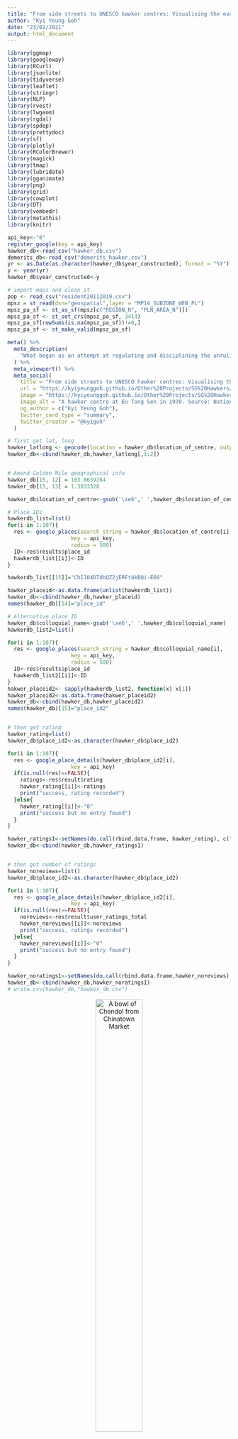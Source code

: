 ```yaml
---
title: "From side streets to UNESCO hawker centres: Visualising the evolution of hawking in Singapore"
author: "Kyi Yeung Goh"
date: "23/02/2021"
output: html_document
---
```


<style>
body {
text-align: justify}
</style>

<style>
.html-widget {
    margin: auto;
}
</style>


<style>
p.caption {
  font-size: 1.0em;
}
</style>

<style type="text/css">

h1.title {
  font-size: 38px;
  text-align: center;
}
h4.author { /* Header 4 - and the author and data headers use this too  */
    font-size: 18px;
  text-align: center;
}
h4.date { /* Header 4 - and the author and data headers use this too  */
  font-size: 18px;
  text-align: center;
}

h1, h2, h3 {
  text-align: center;
}

p.comment {
background-color: #DBDBDB;
padding: 10px;
border: 1px solid black;
margin-left: 25px;
border-radius: 5px;
font-style: italic;
}

</style>

```r
library(ggmap)
library(googleway)
library(RCurl)
library(jsonlite)
library(tidyverse)
library(leaflet)
library(stringr)
library(NLP)
library(rvest)
library(lwgeom)
library(rgdal)
library(spdep)
library(prettydoc)
library(sf)
library(plotly)
library(RColorBrewer)
library(magick)
library(tmap)
library(lubridate)
library(gganimate)
library(png)
library(grid)
library(cowplot)
library(DT)
library(vembedr)
library(metathis)
library(knitr)

api_key<-"0"
register_google(key = api_key)
hawker_db<-read_csv("hawker_db.csv")
demerits_db<-read_csv("demerits_hawker.csv")
yr <- as.Date(as.character(hawker_db$year_constructed), format = "%Y")
y <- year(yr)
hawker_db$year_constructed<-y

# import maps and clean it
pop <- read_csv("resident20112019.csv")
mpsz = st_read(dsn="geospatial",layer = "MP14_SUBZONE_WEB_PL")
mpsz_pa_sf <- st_as_sf(mpsz[c("REGION_N", "PLN_AREA_N")])
mpsz_pa_sf <- st_set_crs(mpsz_pa_sf, 3414)
mpsz_pa_sf[rowSums(is.na(mpsz_pa_sf))!=0,]
mpsz_pa_sf <- st_make_valid(mpsz_pa_sf)
```

```r
meta() %>%
  meta_description(
    "What began as an attempt at regulating and disciplining the unruliness of urban life engendered the right conditions for the  emergence and evolution of hawker food into an integral part of our national identity. So how did this happen?"
  ) %>% 
  meta_viewport() %>% 
  meta_social(
    title = "From side streets to UNESCO hawker centres: Visualising the evolution of hawking in Singapore",
    url = "https://kyiyeunggoh.github.io/Other%20Projects/SG%20Hawkers/sg_hawkers.html",
    image = "https://kyiyeunggoh.github.io/Other%20Projects/SG%20Hawkers/photos/hawker_ets_1970.jpg",
    image_alt = "A hawker centre at Eu Tong Sen in 1970. Source: National Archives of Singapore",
    og_author = c("Kyi Yeung Goh"),
    twitter_card_type = "summary",
    twitter_creator = "@kyigoh"
  )
```


```r
# first get lat, long 
hawker_latlong <- geocode(location = hawker_db$location_of_centre, output = "more", source = "google")
hawker_db<-cbind(hawker_db,hawker_latlong[,1:2])


# Amend Golden Mile geographical info
hawker_db[15, 12] = 103.8639264
hawker_db[15, 13] = 1.3033328

hawker_db$location_of_centre<-gsub('\xe6',' ',hawker_db$location_of_centre)

# Place IDs
hawkerdb_list=list()
for(i in 1:107){
  res <- google_places(search_string = hawker_db$location_of_centre[i],
                    key = api_key,
                    radius = 500)
  ID<-res$results$place_id
  hawkerdb_list[[i]]<-ID
}

hawkerdb_list[[15]]="ChIJ04DTdbQZ2jERFt4kBQi-E60" 

hawker_placeid<-as.data.frame(unlist(hawkerdb_list))
hawker_db<-cbind(hawker_db,hawker_placeid)
names(hawker_db)[14]="place_id"

# Alternative place ID
hawker_db$colloquial_name<-gsub('\xe6',' ',hawker_db$colloquial_name)
hawkerdb_list2=list()

for(i in 1:107){
  res <- google_places(search_string = hawker_db$colloquial_name[i],
                    key = api_key,
                    radius = 500)
  ID<-res$results$place_id
  hawkerdb_list2[[i]]<-ID
}
hakwer_placeid2<- sapply(hawkerdb_list2, function(x) x[1])
hawker_placeid2<-as.data.frame(hakwer_placeid2)
hawker_db<-cbind(hawker_db,hawker_placeid2)
names(hawker_db)[15]="place_id2"


# then get rating
hawker_rating=list()
hawker_db$place_id2<-as.character(hawker_db$place_id2)

for(i in 1:107){
  res <- google_place_details(hawker_db$place_id2[i],
                    key = api_key)
  if(is.null(res)==FALSE){
    ratings<-res$result$rating
    hawker_rating[[i]]<-ratings
    print("success, rating recorded")
  }else{
    hawker_rating[[i]]<-"0"
    print("success but no entry found")
  }
}

hawker_ratings1<-setNames(do.call(rbind.data.frame, hawker_rating), c("ratings"))
hawker_db<-cbind(hawker_db,hawker_ratings1)


# then get number of ratings
hawker_noreviews=list()
hawker_db$place_id2<-as.character(hawker_db$place_id2)

for(i in 1:107){
  res <- google_place_details(hawker_db$place_id2[i],
                    key = api_key)
  if(is.null(res)==FALSE){
    noreviews<-res$result$user_ratings_total
    hawker_noreviews[[i]]<-noreviews
    print("success, ratings recorded")
  }else{
    hawker_noreviews[[i]]<-"0"
    print("success but no entry found")
  }
}

hawker_noratings1<-setNames(do.call(rbind.data.frame,hawker_noreviews), c("number_ratings"))
hawker_db<-cbind(hawker_db,hawker_noratings1)
# write.csv(hawker_db,"hawker_db.csv")
```

<center>

![A bowl of Chendol from Chinatown Market](photos/chendol-cropped.png){width=50%}

</center>

Hawker culture has undergone a remarkable transformation from [“a public nuisance to be removed from the streets”](https://www.roots.gov.sg/stories-landing/stories/Serving-Up-a-Legacy) to an entry on the UNESCO Representative List of the Intangible Cultural Heritage of Humanity. Its reformation and subsequent co-optation into our nation's broader developmental narrative is a tale as complex and saucy as the broth of a bowl of *Mee Rebus*. 

What began as an attempt at regulating and disciplining the unruliness of urban life engendered the right conditions for the  emergence and evolution of hawker food as an integral part of our national identity. So how did this happen? We need to begin by understanding that the hawker centres we know of today were neither the logical nor natural successors to the street hawkers of yesteryears. 

<center>

![A scene from Market Street in the early 1900s](photos/nas_market_scene.jpg)

</center>

Everyone’s hawker centre experience is simultaneously personal and communal. You know your favourite stalls and their various stall owners. In my case, I have a favourite corner where both sunlight and the flow of wind enter the market. Chances are that if you have resided in the same neighbourhood for most of your life, you would have seen at least one stall through from your childhood to your adulthood. It is also a semi-formal environment where a smile at the auntie serving you might garner you an additional portion of sweet and sour pork.

The idea of hawker centres and wet markets has a longer history than we might expect. The concept was first conceived of as a practical solution to improve public hygiene and health in the early 1900s. The then-Chief health officer for British India, Sir William John Ritchie Simpson, proposed the creation of shelters for hawkers in 1907. While the idea was subsequently shelved due to cost considerations, it re-emerged in the 1920s and led to the building of [Singapore’s first few ‘hawker centres’ at Kreta Ayer (1921), People’s Park (1923), Carnie Street (1929), Queen Street (1929), Balestier Road (1929) and Lim Tua Tow Road (1935).](https://johorkaki.blogspot.com/2020/06/history-of-singapore-hawker-centre.html)

<center>

![A view of People's Park Market in 1965. Source: National Archives of Singapore](photos/peoplespark_65_nas.jpg)

</center>


<center>

![A view of the a *Pasar Malam* scene at night at People's Park Market. Source: National Archives of Singapore](photos/nightmarket_peoplespark.jpg)

</center>

However, it was not until the rapid redevelopment of Singapore in the 1960s and 1970s that hawker centres became a staple feature of daily life. The video below depicts how markets featured as an amenity located at the heart of each new town.

<center>
```r
embed_url("https://www.youtube.com/watch?v=-VosvrTlw7c&ab_channel=PrimeMinister%27sOffice%2CSingapore")
```
</center>

## The unfortunate consumer dilemma: hygiene or hunger? 

As more new towns developed, hawker centres and wet markets provided the government with an opportunity to solve two problems - first, they offered a politically viable relocation plan for street hawkers; and second, they made it easier to enforce hygiene standards on hawkers. The hygiene issues associated with street hawking go back decades and are extensively documented. A Hawkers Inquiry Commission was set up by Governor F. Gimson in 1950 to address the social, economic, and health issues related to hawking in Singapore.

>The report itself acknowledged the extent of the problems caused by hawking, stating that *“[t]here is undeniably a disposition among officials [...] to regard the hawkers as primarily a public nuisance to be removed from the streets”*. 

Everyday workers recognised the problems and in most cases, came up with practical workarounds to avoid suffering from a terrible bout of food poisoning. In an interview with the Oral History Centre, Mr. Vincent Gabriel recounts how he purposefully shifted meal times to avoid having spoilt ingredients in his meal.

>Once, he ordered a bowl of laksa only to suspect that the coconut milk had gone sour. To avoid a confrontation with the hawker, he just postponed the meal to the next day. 

In fact, he acknowledges the public health threat posed by street hawking. He notes how outbreaks of cholera, dysentery and other water-borne diseases occurred as a result of unsanitary food environments.

<center>

![A cholera immunisation campaign was launched for hawkers at the Beo Crescent Market in 1972 after an outbreak earlier that year. Source: National Archives of Singapore](photos/hawkers_vaccinated.jpg)

</center>

What then was the appeal of a hawker meal to Vincent? Simple. 

>"The idea was to just give you alot of food, and the prices were quite low."  

Sounds familiar? 

This tale of spoilt coconut milk does, however, emblematise the spirit of those times – every family unit was, in their own ways, improvising to make ends meet and simply did not have time to entertain unnecessary drama. Indeed, Vincent notes how hawker food was a compromise as people had to work long hours and simply did not have the luxury of time to prepare and enjoy a home-cooked meal. The story also points to the rapid industrialisation of 1970s which greatly altered the economic roles of women in Singapore.  [Between 1957 and 1975, the female labour force participation rate almost doubled from 21.6 to 35.2 percent.](https://www.jstor.org/stable/29769892) **Eating out was therefore viewed as a compromise to home-cooked meals.**

It was evident that any resolution to the issue of street hawking would require a potentially large investment of political capital as it not only provided employment to many but also offered low-cost food options to large swathes of the electorate.

<center>

![Koeh Sia Yong, a member of the Equator Art Society, depicts street hawkers escaping from public health officials in his painting titled "Here They Come". The painting is one of the key social realist style works that emerges in Singapore in the late 1950s and early 1960s. Source: The National Gallery](photos/heretheycome.png)

</center>

## Construction and clean-up

With alternative sources of employment and strong economic growth by the early 1970s, the government decided to go full steam ahead to relocate hawkers and clamp down on illegal hawking. In 1974, the Hawker Department’s Special Squad was established and tasked by the Permanent Secretary (Environment) to clear all illegal hawkers within 18 months. This was achieved in 6. 

While the government continued to clamp down on illegal hawking, it also worked to minimise the frictions associated with mass relocation.  They recognised the need to build hawker centres, fast. 

Some 54 hawker centres were built between 1974 and 1979, or about 11 hawker centres a year. Indeed, as seen in the diagram below, most if not all of the hawker centres we know today were built in the 1970s. Construction slowed in the 1980s and virtually halted till the turn of the century. **(More on why later on!)**

```r

for (i in 1:107){
  distinct<-floor(hawker_db$year_constructed[i] / 10) * 10
  hawker_db$decade[i]<-distinct
}

hawker_years<-hawker_db %>% 
  group_by(decade) %>% 
  select(decade)%>%
  mutate(count = n())%>%
  distinct(decade,.keep_all = TRUE)

hawker_years[10, 2] = 0
hawker_years[10, 1] = 1930

# Make the plot
p <- ggplot(hawker_years, aes(x=as.factor(decade), y=count, fill=as.factor(decade))) + 
  geom_bar(stat="identity", alpha=0.5, show.legend = FALSE) +
  ylim(-100,120) +
  theme_minimal() +
  theme(
    axis.text = element_blank(),
    axis.title = element_blank(),
    panel.grid = element_blank(),
    plot.margin = unit(rep(-2,4), "cm")
  ) +
  coord_polar(start = 0) +
  geom_text(data=hawker_years, aes(x=as.factor(decade), y=count, label=decade), color="black", fontface="bold",alpha=0.6, size=2.5, inherit.aes = FALSE ) 

p+transition_reveal(decade)

```

```r

knitr::include_graphics(c("photos/coconuts_tbpestate_market.jpg","photos/myqueenstown_tanglinhalt.jpg","photos/geylangbahrumarket.jpeg","photos/maxwell_last.jpg"))

```

<center>

![A street vendor taken at Chinatown in 1977. Source: National Archives of Singapore](photos/nas_chinatown_77_paul.jpg)

</center>

## Adaptation, survivalism and practicality

Inadvertently, the move to centralise street hawkers within entirely new towns and in the lives of each town’s inhabitants cemented the hawker centre’s prime position in the evolving Singaporean cultural identity. The hawker centre now served as a literal cultural melting pot. It brought a new multi-ethnic dimension to our food, ending the hitherto ethnically-based locations, clientele, and cuisine of street hawking. Once again, practicality incentivised innovation. As Lai Ah Eng notes in her paper *The Kopitiam in Singapore: An Evolving Story about Migration and Cultural Diversity*, the intensified competition of the hawker centre incentivised innovation, resulting in the creation of hybridised and multicultural menu items that we see today.

<div class="alert alert-info">
  <strong>The tale of the mysterious *Rochor mee* and humble *Bak Kut Teh*:</strong> An aside into the emergence of beloved national dishes
</div>


<center>

![Rochor Mee? Source: Visit Singapore, Singapore Tourism Board](photos/visit_sg_hokkienmee.jpg)

</center>


<p class="comment"> In some sense hawking’s evolution as an artform found its roots in particularly harsh and tumultuous soil. In a later part of the interview mentioned earlier as part of the spoilt coconut milk story, Vincent recalls the creation of a mysterious yet famous *Rochor mee*. I was confused. Was I missing something? *Simi lai eh?* Last I checked, hawker centres across Singapore were not selling a dish called *Rochor mee*. He describes this noodle dish as being a by-product of entrepreneurial hawkers that wanted to make use of leftovers to make more money. Back in the 1960s, Rochor Market was known for its pork products. Not wanting to let the leftovers - pork belly, spare parts and lard - go to waste, hawkers would purchase them and stir-fry it with noodles in a broth made out of leftover prawn shells. This cacophony of flavours generated from leftovers turned out to be a hit. Over time, the name *Rochor mee* gave way to the *Hokkien mee* we know today. Now, this partially explains why our Hokkien mee is so different from the Malaysian variant.
In his interview, Vincent also alludes to the intensified competition that Lai notes in her paper. He remarks how rehousing in markets meant that consumers could now simply hop from one stall to another, often selecting the stall that had better quality food at a slight premium. This competition meant that cheap fish used to make fish cakes was soon replaced with others such as *ang ko li* (red snapper). Some went out of business due to competition while others with better products flourished.</p>

<center>

![Pulau Saigon continued to exist as an independent enclave at Boat Quay even up until 1979. Source: National Archives of Singapore](photos/pualau_saigon_79.jpg)

</center>

<p class="comment"> Another accidental creation was that of Bak Kut Teh. [The ever-amazing *Johorkaki* blog (in a story that primarily focuses on the now-disappeared Pulau Saigon at Boat Quay) notes how poor coolies would make use of the discarded meat and bones from the Pulau Saigon Abattoir to make a soup conconction.](https://johorkaki.blogspot.com/2020/07/history-pulau-saigon-singapore-river-bak-kut-teh.html#:~:text=The%20concoction%20was%20probably%20devised,opening%20of%20Pulau%20Saigon%20Abattoir.) To the meat parts and bones, they would add Chinese herbs and dark soy sauce. Hence, it is said that this now-ubiquitous dish was created around the 1880s with the opening of an abattoir near Boat Quay.</p>

While hawking was clearly labour-intensive, competitive and in some cases, downright dangerous due to harrassment from gangs, it nonetheless offered a low barrier-to-entry means to eke out a living and work up the social ladder. The lax enforcement of public health standards and minimal supervision of hawking meant that most hawkers were often operating without a license. Stands would pop up and even disappear overnight. In an [interview with the National Archives](https://www.nas.gov.sg/archivesonline/oral_history_interviews/record-details/705687a4-115f-11e3-83d5-0050568939ad?keywords=life%20as%20hawker&keywords-type=all), a rojak hawker by the name of Mr. Lim recalls having to start preparation for his cuttlefish the evening before in order to have it ready by the following afternoon. 

>> An uncharacteristically candid moment is recorded on the tape when the interviewer audibly gasps at Mr. Lim's remarks that he did this backbreaking work 7 days a week without rest. 

Towards the end of the tape, he notes that he eventually moved out of the hawking business into a managerial role at a local theatre.

It is thus unsurprising that in earlier years, stalls in newly-built hawker centres were hot-ticket items. In fact, balloting for a stall - much like a prized HDB flat back then - was a rather big event. Balloting ceremonies would often be attended by throngs of crowds and officiated by a member of government.

<center>

![Balloting of market stalls at Old Kallang Airport Estate - Parliamentary Secretary to Ministry of Health and Ministry of Law, Buang Bin Omar Junid conducting the ballot. Source: National Archives of Singapore](photos/ballot_scene_hawker.jpg)

</center>

There were just over 31,000 hawkers in Singapore back in 1973. [This booming hawker population was a cause for concern as it was seen as depriving other sectors of the economy from much-needed manpower. To discourage hawking as a means of employment, the government announced that licenses were to be prioritised for the disabled and those above 40.](https://eresources.nlb.gov.sg/newspapers/Digitised/Article/straitstimes19730427-1.2.8?ST=1&AT=search&SortBy=Oldest&k=build+new+hawker+centres&P=1&Display=0&filterS=0&QT=build,new,hawker,centres&oref=article)

## Upturn the downturn

The construction of hawker centres and other market-related facilities ground to a sharp halt by the 1980s. Returning to the earlier circular barchart, we note a significant decline in the height of the bar after the 1970s. By 1983, concerns had been raised regarding the oversupply of stalls in hawker centres – [a Hawker’s Department official stated that there was no need to build more hawker centres as the ones slated for construction more than met the need for rehousing street vendors](https://eresources.nlb.gov.sg/newspapers/Digitised/Article/singmonitor19830429-1.2.10.1?ST=1&AT=search&k=build%20new%20hawker%20centres&QT=build,new,hawker,centres&oref=article). Indeed, between 1986 and 2011, no new hawker centres were built while several were torn down without replacement.

**As seen below, this 25-year building hiatus meant that the hawker centre no longer featured as the nucleus of activity in new townships.** Bukit Batok, Choa Chu Kang, Sengkang, and Punggol did not have hawker centres. Newer townships such as Woodlands, Hougang, and Punggol appear to have high population densities and a low provision of hawker centres.

In a [Straits Times piece](https://www.straitstimes.com/singapore/less-kampung-spirit-and-vibrancy-in-newer-towns) about the lack of the *kampung spirit* in new towns, experts point to the lack of hawker centres and street-level shops in these neighbourhoods as the cause of this malaise. The planning of yesteryears had featured hawker centres and wetmarkets as the heart of communal interaction. The routine of marketing and eating at hawker centre provided a key ingredient in the formation of personal relationships. A quote from the article highlights this very point. 

> "When you eat at a hawker centre, you watch your neighbours go by and say hello or nod your head. You make friends with your favourite hawker," said lifelong Bukit Merah resident and business development manager Desiree Teoh, 34.

> "These little actions add up and, over time, you feel grounded to a place," she added.

As noted by the same article, one reason for this discrepancy could have been the occupancy rates of new estates. Staggered provision of such markets – two new markets are slated to be built in Punggol by 2027 – could be timed to keep pace with the size of the estates.

### Interactive graphic plotting location of hawker centres and wet markets as of 2016 across Singapore with colour gradient for subzone population in 2019

```r
# Map with density
popdata2019 <- pop  %>%
  dplyr::filter(year == 2019) %>%
  group_by(planning_area, subzone, age_group) %>%
  summarise(`POP` = sum(resident_count)) %>%
  ungroup()%>%
  spread(age_group, POP)%>%
  mutate(`YOUNG` = rowSums(.[3:6])
        +rowSums(.[12])) %>%
  mutate(`ECONOMY ACTIVE` = rowSums(.[7:11])+rowSums(.[13:15])) %>%
  mutate(`AGED` = rowSums(.[16:21])) %>%
  mutate(`TOTAL` = rowSums(.[3:21])) %>%
  mutate(`DEPENDENCY` = (`YOUNG` + `AGED`)/`ECONOMY ACTIVE`) %>%
  select(`planning_area`, `subzone` , `TOTAL`)

popdata2019$subzone<-toupper(popdata2019$subzone)

mpsz_sub <- mpsz %>%
  select(SUBZONE_N, PLN_AREA_N, REGION_N)

mpszpop2019 <- merge(mpsz_sub, popdata2019, 
                      by.x = "SUBZONE_N", by.y = "subzone")

Total_Population <- mpszpop2019

# Dots with location of hawker centers
hawker_db_short<-hawker_db%>%
  select("colloquial_name","year_constructed","lat","lon")
hawkers <- st_as_sf(hawker_db_short, coords = c('lon', 'lat'), crs=4326)


tmap_mode("view")
tm <- 
  tm_shape(Total_Population)+ 
  tm_polygons("TOTAL", 
          palette = "Reds",
          popup.vars=c(
                  "Planning Area: "="PLN_AREA_N"),
          title = "Population",
          alpha = 1,
          n = 5,
          )+
  tm_borders(alpha = 0.5)+
  tm_view(set.zoom.limits = c(11,14))+
  tm_shape(hawkers)+
  tm_bubbles(size=0.05,col="orange",border.col = "black", border.alpha = .5, 
               style="fixed",
               palette="Reds", contrast=1,id="name", 
               popup.vars=c("Name"="colloquial_name", "Year Constructed" = "year_constructed"),
               popup.format=list())
    
    
lf <- tmap_leaflet(tm)

lf

```

The creation of hawker centres had by 1986 exhausted its then purpose of rehousing street hawkers affected by urban redevelopment plans in more sanitary environments. Although there were calls for the building of new hawker centres and the upgrading of existing ones, the provision of this service was to be slowly transferred to private players.

<center>

![Ministry of Environment poster discouraging the patronage of street hawkers. Source: National Archives of Singapore](photos/nas_menv_hawker_poster_87.jpg)

</center>

However, by early 2001 there was a subtle shift in government thinking on this issue. Then acting Minister for the Environment Lim Swee Say recognised the role of the institution in Singapore’s social fabric. Indeed, it has become a must-visit pit stop for any wannabe parliamentarian in every election cycle. Safe to say, you would probably have chanced upon a picture of a stallholder with the constituency’s Member of Parliament emblazoned on his or her stall front at some point. Consequently, a $420 million Hawker Centre Upgrading Programme (HUP) was launched.

Yet, the end to the two-decade long paucity in the building of new hawker centres would have to wait until 2011. In October 2011, after the general election, the government announced that it would build 10 new hawker centres citing social trends and public feedback. [A commitment was made to build another 10 in 2015’s budget.](https://www.todayonline.com/singapore/10-more-hawker-centres-be-built-within-12-years-grace-fu)  


> Then Minister for Environment and Water Resources Vivian Balakrishnan noted that the government had "realised, increasingly more Singaporeans are eating out rather than cooking at home". 

<center>

![Then: Minister for Environment and Communications Ong Pang Boon visiting Amoy Street Food Centre during its official opening in 1983. Source: National Archives of Singapore](photos/ong pang boon_mci.jpg)

</center>

<center>

![Now: Then United States Vice-President Joe Biden visitng Adam Road Hawker Centre in 2013 and sipping on what appears to be fruit juice. Source: Screengrab from the Straits Times video](photos/hawker_biden.jpg)
</center>

These two developments played out in my neighbourhood with Mei Ling Market undergoing major renovation works and Commonwealth Market, located a stone’s throw from the Queenstown Library and the Margaret Drive NTUC, being demolished. While the stalls that I frequented found new homes at Maxwell, Mei Ling and Redhill markets, it was nonetheless sad to bid farewell to the physical manifestation of many fond childhood memories spent in the area. 

<center>

![Commonwealth Food Centre at Margaret Drive in 1969. Source: Margaret Drive Lost and Found Facebook group](photos/margaretdrive_1969.jpg)

</center>

<div class="alert alert-info">
  <strong>Another aside:</strong> *Does heritage have anything to do with how popular hawker centres are? A look at Google ratings of places.* 
</div>

```r
# Create age column
hawker_db$age<-2021-as.integer(hawker_db$year_constructed)
hawker_db$year_constructed<-as.integer(hawker_db$year_constructed)

age_rating <- ggplot(
  hawker_db, 
  aes(x = age, y=ratings)
  ) +
  geom_point(show.legend = FALSE, alpha = 0.7) +
  scale_color_viridis_d() +
  scale_size(range = c(2, 12)) +
  scale_x_log10() +
  labs(x = "Number of years since first constructed", y = "Google ratings")

age_rating<- plot_ly(
  hawker_db, x = ~age, y = ~ratings,
  color = ~age,
  text = ~paste("Name: ", colloquial_name,"<br>Age: ", age, '<br>Rating: ', ratings)
)

age_rating

```

<p class="comment">
Hawker centres are really quite popular institutions. No hawker centre or wet market received a rating of lesser than 3.70 on Google while the average was 4.07. The list of hawker centres ranked by their rating on Google maps can be found here:</p>

```r
a<-hawker_db%>%
  select(colloquial_name,ratings)%>%
  arrange(desc(ratings))

datatable(a,
  caption = 'Ratings of hawker and wet markets in Singapore on Google'
)
```

<p class="comment"> Interestingly, there appears to be no strong association between the year a market was first established and its popularity. This is likely due to the fact that famous stalls are probably evenly distributed due to relocation efforts and that more famous stalls have opened branches across the island. Franchising of famous hawker stalls have also occured, allowing residents on other parts of the island to eat something from Tiong Bahru. Additionally, given the HUP, there is likely to be equal standards of amenities across the various hawker centres. More details of each hawker centre and wet market can be found in the map below:</p>


```r
# Map with density
popdata2019 <- pop  %>%
  dplyr::filter(year == 2019) %>%
  group_by(planning_area, subzone, age_group) %>%
  summarise(`POP` = sum(resident_count)) %>%
  ungroup()%>%
  spread(age_group, POP)%>%
  mutate(`YOUNG` = rowSums(.[3:6])
        +rowSums(.[12])) %>%
  mutate(`ECONOMY ACTIVE` = rowSums(.[7:11])+rowSums(.[13:15])) %>%
  mutate(`AGED` = rowSums(.[16:21])) %>%
  mutate(`TOTAL` = rowSums(.[3:21])) %>%
  mutate(`DEPENDENCY` = (`YOUNG` + `AGED`)/`ECONOMY ACTIVE`) %>%
  select(`planning_area`, `subzone` , `TOTAL`)

popdata2019$subzone<-toupper(popdata2019$subzone)

mpsz_sub <- mpsz %>%
  select(SUBZONE_N, PLN_AREA_N, REGION_N)

mpszpop2019 <- merge(mpsz_sub, popdata2019, 
                      by.x = "SUBZONE_N", by.y = "subzone")

Total_Population <- mpszpop2019

# Dots with location of hawker centers
hawker_db_short<-hawker_db%>%
  select("colloquial_name","ratings","no_of_stalls","number_ratings","year_constructed","lat","lon")
hawkers <- st_as_sf(hawker_db_short, coords = c('lon', 'lat'), crs=4326)


tmap_mode("view")
tm <- 
  tm_shape(Total_Population)+ 
  tm_borders(alpha = 0.5)+
  tm_view(set.zoom.limits = c(11,14))+
  tm_shape(hawkers)+
  tm_bubbles(size=0.6,col = "ratings",scale=0.5,
               border.col = "black", border.alpha = .5, 
               style="fixed", breaks=c(-Inf, seq(3.5, 5, by=0.5), 5),
               palette="Reds", contrast=1, 
               title.col="Google map ratings", id="name", 
               popup.vars=c("Name"="colloquial_name", "Year Constructed" = "year_constructed", "Ratings (Out of 5)"="ratings", "Number of ratings"="number_ratings","Number of stalls"="no_of_stalls"),
               popup.format=list())
    
    
lf <- tmap_leaflet(tm)

lf

```

## From hawk to gawk?

[As Associate Professor Joan Henderson writes in her op-ed on Channel News Asia, striking a fine balance between the practicality and tradition has been and will continue to be a formidable challenge for hawking culture in Singapore.](https://www.channelnewsasia.com/news/commentary/singapore-hawker-culture-unesco-listing-national-day-rally-10659748)

> Perhaps as a result of better education and opportunities for the younger generation, the median age of hawkers in Singapore is currently 59 years old. 

A new breed of “hipster hawkers” has entered the hawker industry – they are either continuing the business of their parents with some modern twists or are starting afresh with new offerings that appeal to younger crowds. These include offerings like tacos, donburis, and specialty coffee. Others have brought hawker food into more upscale settings such as the Coconut Club along Ann Siang Road. Although these are encouraging signs of more young hawkers joining the fold, there remain hurdles for new entrants. These include higher rents, long working hours, as well as stiff price competition from existing stalls. The government has embarked on a social enterprise scheme – letting newer hawker centres run independently of the National Environment Agency (NEA) – in an attempt to ensure the continued viability of hawker centres in Singapore. Only time will tell whether these initiatives will bear fruit.

<center>

![Nasi Lemak from the Coconut Club restaurant located near Maxwell Food Centre](photos/cococlub.JPG){width=60%}

</center>

Hawking has been inextricably linked with Singapore’s developmental story. Its transformation from a profession whose existence was regarded as part of an uneasy social compromise into a provider of a key component of our national identity – food – was neither inevitable nor natural. The UNESCO nod does justice to the incredible journey of hawkers in Singapore - a journey characterised by remarkable grit, unusual innovation, and skilful adaptation. 


**Data Sources:**

* For the database of hawker information, data from NEA's [*List of Government Markets*](https://data.gov.sg/dataset/list-of-government-markets-hawker-centres) and Google's on-demand Places and Geolocation API were combined. This combined database for hawker centres and wet markets used to generate the above piece can be found here downloaded off my [Github](https://github.com/kyiyeunggoh/kyiyeunggoh.github.io/blob/master/Other%20Projects/SG%20Hawkers/hawker_db.csv).

* For the population information and interactive map, a database was created using [the Ministry of Trade and Industry's Department of Statistics' Singapore Residents by Subzone and Type of Dwelling, 2011 - 2019 data]( ghttps://data.gov.sg/dataset/singapore-residents-by-subzone-and-type-of-dwelling-2011-2019) along with the [Urban Redevelopment Authority's (URA) geoJSON shape files](https://data.gov.sg/dataset/master-plan-2014-subzone-boundary-web).

* Interviews were sourced from the National Archive's online repository.